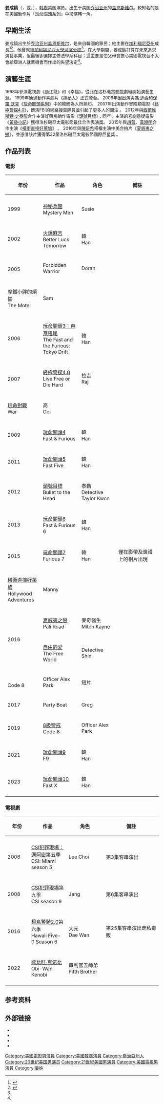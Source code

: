 {{noteTA
|G1=Show
|G2=Movie
}}
{{Infobox entertainer
| type = 男演員
| name = 姜成鎬<br />Sung Kang
| foreignname = 강성호
| image  = Sung Kang (Sundance 2007).jpg
| caption  = 2007年1月21日，姜成鎬出席于圣丹斯电影节
| birth_name =
| birth_date = {{birth date and age|1972|04|08}}
| birth_place = {{USA}}[[喬治亞州|喬治亞州]][[盖恩斯维尔|盖恩斯维尔]]
| nationality = {{USA}}
| 語言     = [[英語|英語]]、[[韓語|韓語]]
| 宗教信仰 = 
| yearsactive = 1998年至今
| 代表作   = 《[[玩命關頭系列|玩命關頭系列]]》<br />《[[終極警探4.0|終極警探4.0]]》
{{Infobox Korean name|child=yes|color=transparent
 | hangul = 강성호
 | hanja  ={{linktext|姜|成|鎬}}
 | rr = Gang Seongho
 | mr = Kang Sŏngho
 }}
|英文名=Sung Kang}}
'''姜成鎬'''（{{lang-ko|강성호}}，{{lang-en|Kang Sung Ho}}或{{lang|en|Sung Kang}}，{{bd|1972年|4月8日}}），[[韩裔|韩裔]]美国演员。出生于美国[[乔治亚州|乔治亚州]]的[[盖恩斯维尔|盖恩斯维尔]]。較知名的是在美國動作片「[[玩命關頭系列|玩命關頭系列]]」中扮演韩一角。

== 早期生活 ==
姜成鎬出生於[[乔治亚州|乔治亚州]][[盖恩斯维尔|盖恩斯维尔]]，是來自韓國的移民；他主要在[[加利福尼亞州|加利福尼亞州]]成長<ref name=nsn>{{cite news|last=Stevenson|first=Elena|title=Chow Talk with Sung Kang, Part 1|pages=|publisher=Elena Stevenson|date=2008-10-14|url=http://elena.ningin.com/2008/10/14/chow-talk-with-sung-kang-part-1/|accessdate=2010-09-14|archiveurl=https://web.archive.org/web/20100801085633/http://elena.ningin.com/2008/10/14/chow-talk-with-sung-kang-part-1/|archivedate=2010-08-01|dead-url=yes}}</ref><ref name="AJC2014">{{citenews|title=Former Clarkston resident Sung Kang stars in Fox’s ‘Gang Related’|url=http://radiotvtalk.blog.ajc.com/2014/05/22/former-clarkston-resident-sung-kang-stars-in-foxs-gang-related/|work=The Atlanta Journal-Constitution|first=Rodney|last=Ho|accessdate=2018-10-06|archive-date=2017-12-04|archive-url=https://web.archive.org/web/20171204222824/http://radiotvtalk.blog.ajc.com/2014/05/22/former-clarkston-resident-sung-kang-stars-in-foxs-gang-related/|dead-url=yes}}</ref>。他曾就讀[[加利福尼亞大學河濱分校|加利福尼亞大學河濱分校]]<ref name="AJC2014"/>。在大學期間，姜成鎬打算在未來追求演藝事業，但最後卻選擇主修法學系科目；這主要是怕父母會擔心美國電視台不太會給亞洲人就業機會而作出的失望決定<ref name="AJC2014"/>。

==演藝生涯==
1998年參演電視劇《過江龍》和《幸福》，從此在洛杉磯實驗戲劇組開始演藝生涯。
1999年通過動作喜劇片《[[神秘人|神秘人]]》正式登台。
2006年因出演與[[馮·迪索|馮·迪索]]和[[保羅·沃克|保羅·沃克]]《[[玩命關頭系列|玩命關頭系列]]》中的韓而為人所熟知。
2007年出演動作冒險類電影《[[終極警探4.0|終極警探4.0]]》，飾演FBI的網絡搜查隊員並引起了更多人的關注 。
2012年與[[西爾維斯特·史泰龍|西爾維斯特·史泰龍]]合作主演好萊塢動作電影《[[頭號目標|頭號目標]]》；同年，主演的喜劇懸疑電影《[[黃昏小記|黃昏小記]]》獲得洛杉磯亞太電影節最佳合作表演獎。
2015年與[[趙薇|趙薇]]、[[黃曉明|黃曉明]]合作主演《[[橫衝直撞好萊塢|橫衝直撞好萊塢]]》 。
2016年與[[陳妍希|陳妍希]]搭檔主演中美合拍片《[[夏威夷之戀|夏威夷之戀]]》，並憑借該片獲得第32屆洛杉磯亞太電影節國際巨星獎 。

== 作品列表 ==
=== 電影 ===
{| class="wikitable sortable" width="57%" style="font-size:85%;"
|-align=center
!style="width:2%"|'''年份'''
!style="width:5%"|'''作品'''
!style="width:5%"|'''角色'''
!style="width:12%"|'''備註'''
|-
|-align=center 
| 1999 || [[神秘兵團|神秘兵團]]<br />Mystery Men || Susie || 
|-
|-align=center 
| 2002 || [[火爆麻吉|火爆麻吉]]<br />Better Luck Tomorrow || 韓<br />Han || 
|-
|-align=center 
| rowspan="2" |2005 || Forbidden Warrior || Doran || 
|-
|-align=center 
| 摩鐵小胖的煩惱<br />The Motel || Sam || 
|-
|-align=center 
| 2006 || [[玩命關頭3：東京甩尾|玩命關頭3：東京甩尾]]<br />The Fast and the Furious: Tokyo Drift || 韓<br />Han || 
|-
|-align=center 
| rowspan="2" |2007 || [[終極警探4.0|終極警探4.0]]<br />Live Free or Die Hard || 拉吉<br />Raj ||
|-
|-align=center 
| [[玩命對戰|玩命對戰]]<br />War || 高<br />Goi ||
|-
|-align=center 
| 2009 || [[玩命關頭4|玩命關頭4]]<br />Fast & Furious || 韓<br />Han ||
|-
|-align=center 
| 2011 || [[玩命關頭5|玩命關頭5]]<br />Fast Five || 韓<br />Han ||
|-
|-align=center 
| 2012 || [[頭號目標|頭號目標]]<br />Bullet to the Head || 泰勒<br />Detective Taylor Kwon ||
|-
|-align=center 
| 2013 || [[玩命關頭6|玩命關頭6]]<br />Fast & Furious 6 || 韓<br />Han || 
|-
|-align=center 
| rowspan="2" |2015 || [[玩命關頭7|玩命關頭7]]<br />Furious 7 || 韓<br />Han  || 僅在影帶及喪禮上的相片出現
|-
|-align=center 
|  [[橫衝直撞好萊塢|橫衝直撞好萊塢]]<br />Hollywood Adventures|| Manny || 
|-
|-align=center 
| rowspan="3" |2016 || [[夏威夷之戀|夏威夷之戀]]<br />Pali Road || 麥奇醫生<br />Mitch Kayne || 
|-
|-align=center 
| [[自由的愛|自由的愛]]<br />The Free World || Detective Shin || 
|-
|-align=center 
| {{le|代号8|Code 8 (2016 film)}}<br />Code 8 || Officer Alex Park || 短片
|-
|-align=center 
| 2017 || Party Boat || Greg || 
|-
|-align=center 
| 2019 || [[8級警戒|8級警戒]]<br />Code 8 || Officer Alex Park || 
|-
|-align=center 
| 2021 || [[玩命關頭9|玩命關頭9]]<br />F9 || 韓<br />Han || 
|-
|-align=center 
| 2023 || [[玩命關頭10|玩命關頭10]]<br />Fast X || 韓<br />Han || 
|-
|}

=== 電視劇 ===
{| class="wikitable sortable" width="57%" style="font-size:85%;"
|-align=center
!style="width:2%"|'''年份'''
!style="width:5%"|'''作品'''
!style="width:5%"|'''角色'''
!style="width:12%"|'''備註'''
|-
|-align=center 
| 2006 || [[CSI犯罪現場：邁阿密|CSI犯罪現場：邁阿密]]第五季<br />CSI: Miami season 5 || Lee Choi || 第3集客串演出
|-
|-align=center 
| 2008 || [[CSI犯罪現場|CSI犯罪現場]]第九季<br />CSI season 9|| Jang || 第6集客串演出
|-
|-align=center 
| 2016 || [[檀島警騎2.0|檀島警騎2.0]]第六季<br />Hawaii Five-0 Season 6 || 大元<br />Dae Wan || 第25集客串演出走私毒販
|-
|-align=center 
| 2022 || [[歐比王·肯諾比_(電視劇)|欧比旺·克诺比]]<br/>Obi-Wan Kenobi ||审判官五師弟<br/>Fifth Brother ||
|-
|}

== 参考资料 ==
{{reflist}}

== 外部链接 ==
{{commons|Sung Kang}}
* {{instagram|sungkangsta}}
* {{Facebook|SungKangOfficial}}
* {{Twitter|sungkang}}
* {{IMDb name|437646}}

{{Authority control}}

{{DEFAULTSORT:Kang, Sung}}
[[Category:美國電影男演員|Category:美國電影男演員]]
[[Category:美國韓裔演員|Category:美國韓裔演員]]
[[Category:喬治亞州人|Category:喬治亞州人]]
[[Category:20世纪美国男演员|Category:20世纪美国男演员]]
[[Category:21世紀美國男演員|Category:21世紀美國男演員]]
[[Category:美國電視男演員|Category:美國電視男演員]]
[[Category:姜姓|Category:姜姓]]